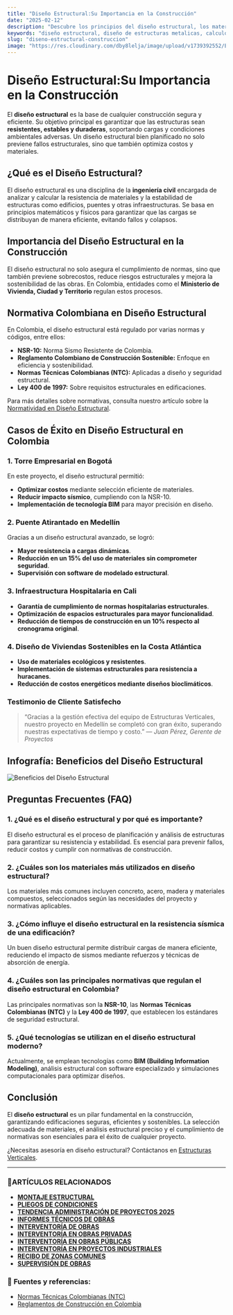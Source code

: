 ```yaml
---
title: "Diseño Estructural:Su Importancia en la Construcción"
date: "2025-02-12"
description: "Descubre los principios del diseño estructural, los materiales clave y las mejores prácticas para garantizar construcciones seguras y duraderas."
keywords: "diseño estructural, diseño de estructuras metalicas, calculo de estructuras metálicas,  diseño de estructuras, diseños estructurales, ingeniería estructural, análisis estructural, resistencia de materiales, estructuras de hormigón, estructuras metálicas, materiales estructurales, normas de construcción, construcción segura, diseño estructural en Ibagué, diseño de estructuras en Bogotá y Girardot"
slug: "diseno-estructural-construccion"
image: "https://res.cloudinary.com/dby8lelja/image/upload/v1739392552/Estructuras%20Verticales%20e%20Ingenieros%20SAS/Imagenes%20Blog/Dise%C3%B1os_Estructurales_qx5xxw.webp"
---
```


# Diseño Estructural:Su Importancia en la Construcción  

El **diseño estructural** es la base de cualquier construcción segura y eficiente. Su objetivo principal es garantizar que las estructuras sean **resistentes, estables y duraderas**, soportando cargas y condiciones ambientales adversas. Un diseño estructural bien planificado no solo previene fallos estructurales, sino que también optimiza costos y materiales.  

## ¿Qué es el Diseño Estructural?  

El diseño estructural es una disciplina de la **ingeniería civil** encargada de analizar y calcular la resistencia de materiales y la estabilidad de estructuras como edificios, puentes y otras infraestructuras. Se basa en principios matemáticos y físicos para garantizar que las cargas se distribuyan de manera eficiente, evitando fallos y colapsos.  

## Importancia del Diseño Estructural en la Construcción  

El diseño estructural no solo asegura el cumplimiento de normas, sino que también previene sobrecostos, reduce riesgos estructurales y mejora la sostenibilidad de las obras. En Colombia, entidades como el **Ministerio de Vivienda, Ciudad y Territorio** regulan estos procesos.

## Normativa Colombiana en Diseño Estructural  

En Colombia, el diseño estructural está regulado por varias normas y códigos, entre ellos:

- **NSR-10:** Norma Sismo Resistente de Colombia.
- **Reglamento Colombiano de Construcción Sostenible:** Enfoque en eficiencia y sostenibilidad.
- **Normas Técnicas Colombianas (NTC):** Aplicadas a diseño y seguridad estructural.
- **Ley 400 de 1997:** Sobre requisitos estructurales en edificaciones.

Para más detalles sobre normativas, consulta nuestro artículo sobre la [Normatividad en Diseño Estructural](/blog/normatividad-diseno-estructural).  

## Casos de Éxito en Diseño Estructural en Colombia  

### **1. Torre Empresarial en Bogotá**  

En este proyecto, el diseño estructural permitió:  
- **Optimizar costos** mediante selección eficiente de materiales.
- **Reducir impacto sísmico**, cumpliendo con la NSR-10.
- **Implementación de tecnología BIM** para mayor precisión en diseño.

### **2. Puente Atirantado en Medellín**  

Gracias a un diseño estructural avanzado, se logró:  
- **Mayor resistencia a cargas dinámicas**.
- **Reducción en un 15% del uso de materiales sin comprometer seguridad**.
- **Supervisión con software de modelado estructural**.

### **3. Infraestructura Hospitalaria en Cali**  

- **Garantía de cumplimiento de normas hospitalarias estructurales**.
- **Optimización de espacios estructurales para mayor funcionalidad**.
- **Reducción de tiempos de construcción en un 10% respecto al cronograma original**.

### **4. Diseño de Viviendas Sostenibles en la Costa Atlántica**  

- **Uso de materiales ecológicos y resistentes**.
- **Implementación de sistemas estructurales para resistencia a huracanes**.
- **Reducción de costos energéticos mediante diseños bioclimáticos**.

### Testimonio de Cliente Satisfecho
> “Gracias a la gestión efectiva del equipo de Estructuras Verticales, nuestro proyecto en Medellín se completó con gran éxito, superando nuestras expectativas de tiempo y costo.” — *Juan Pérez, Gerente de Proyectos*


## Infografía: Beneficios del Diseño Estructural  

![Beneficios del Diseño Estructural](https://res.cloudinary.com/dby8lelja/image/upload/v1739562177/Estructuras%20Verticales%20e%20Ingenieros%20SAS/Imagenes%20Blog/dise%C3%B1o_estrructural_infografia_jaalpv.webp)  

## Preguntas Frecuentes (FAQ)

### 1. ¿Qué es el diseño estructural y por qué es importante?
El diseño estructural es el proceso de planificación y análisis de estructuras para garantizar su resistencia y estabilidad. Es esencial para prevenir fallos, reducir costos y cumplir con normativas de construcción.

### 2. ¿Cuáles son los materiales más utilizados en diseño estructural?
Los materiales más comunes incluyen concreto, acero, madera y materiales compuestos, seleccionados según las necesidades del proyecto y normativas aplicables.

### 3. ¿Cómo influye el diseño estructural en la resistencia sísmica de una edificación?
Un buen diseño estructural permite distribuir cargas de manera eficiente, reduciendo el impacto de sismos mediante refuerzos y técnicas de absorción de energía.

### 4. ¿Cuáles son las principales normativas que regulan el diseño estructural en Colombia?
Las principales normativas son la **NSR-10**, las **Normas Técnicas Colombianas (NTC)** y la **Ley 400 de 1997**, que establecen los estándares de seguridad estructural.

### 5. ¿Qué tecnologías se utilizan en el diseño estructural moderno?
Actualmente, se emplean tecnologías como **BIM (Building Information Modeling)**, análisis estructural con software especializado y simulaciones computacionales para optimizar diseños.

## Conclusión  


El **diseño estructural** es un pilar fundamental en la construcción, garantizando edificaciones seguras, eficientes y sostenibles. La selección adecuada de materiales, el análisis estructural preciso y el cumplimiento de normativas son esenciales para el éxito de cualquier proyecto.  

¿Necesitas asesoría en diseño estructural? Contáctanos en [Estructuras Verticales](https://www.estructurasverticales.com/).  

---  

### 📌ARTÍCULOS RELACIONADOS

- **[MONTAJE ESTRUCTURAL](https://www.estructurasverticales.com/blog/montaje-estructural-construccion)**  
- **[PLIEGOS DE CONDICIONES](https://www.estructurasverticales.com/blog/elaboracion-pliegos-condiciones)**  
- **[TENDENCIA ADMINISTRACIÓN DE PROYECTOS 2025](https://www.estructurasverticales.com/blog/administracion-proyectos-construccion)**  
- **[INFORMES TÉCNICOS DE OBRAS](https://www.estructurasverticales.com/blog/informes-tecnicos-obras)**  
- **[INTERVENTORÍA DE OBRAS](https://www.estructurasverticales.com/blog/interventoria-obras-colombia)**  
- **[INTERVENTORÍA EN OBRAS PRIVADAS](https://www.estructurasverticales.com/blog/interventoria-obras-privadas)**  
- **[INTERVENTORÍA EN OBRAS PÚBLICAS](https://www.estructurasverticales.com/blog/interventoria-obras-publicas)**  
- **[INTERVENTORÍA EN PROYECTOS INDUSTRIALES](https://www.estructurasverticales.com/blog/interventoria-proyectos-industriales)**  
- **[RECIBO DE ZONAS COMUNES](https://www.estructurasverticales.com/blog/recibo-zonas-comunes-ph)**  
- **[SUPERVISIÓN DE OBRAS](https://www.estructurasverticales.com/blog/supervision-obras-construccion)**  


### 🔗 **Fuentes y referencias:**
- [Normas Técnicas Colombianas (NTC)](https://www.icontec.org/)
- [Reglamentos de Construcción en Colombia](https://www.minvivienda.gov.co/)

